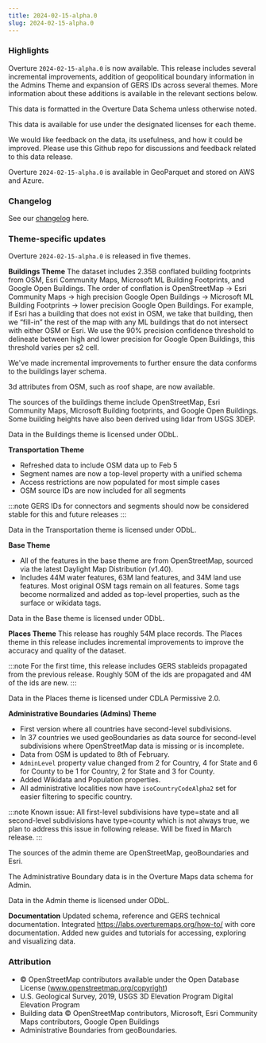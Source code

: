 ```yaml
---
title: 2024-02-15-alpha.0
slug: 2024-02-15-alpha.0
---
```


### Highlights
Overture `2024-02-15-alpha.0` is now available. This release includes several incremental improvements, addition of geopolitical boundary information in the Admins Theme and expansion of GERS IDs across several themes. More information about these additions is available in the relevant sections below.

This data is formatted in the Overture Data Schema unless otherwise noted.

This data is available for use under the designated licenses for each theme.

We would like feedback on the data, its usefulness, and how it could be improved. Please use this Github repo for discussions and feedback related to this data release.

Overture `2024-02-15-alpha.0` is available in GeoParquet and stored on AWS and Azure.

### Changelog
See our [changelog](https://github.com/OvertureMaps/schema/releases/tag/v0.8.0) here.

### Theme-specific updates
Overture `2024-02-15-alpha.0` is released in five themes.

**Buildings Theme**
The dataset includes 2.35B conflated building footprints from OSM, Esri Community Maps, Microsoft ML Building Footprints, and Google Open Buildings.
The order of conflation is OpenStreetMap → Esri Community Maps → high precision Google Open Buildings → Microsoft ML Building Footprints → lower precision Google Open Buildings. For example, if Esri has a building that does not exist in OSM, we take that building, then we “fill-in” the rest of the map with any ML buildings that do not intersect with either OSM or Esri.
We use the 90% precision confidence threshold to delineate between high and lower precision for Google Open Buildings, this threshold varies per s2 cell.

We've made incremental improvements to further ensure the data conforms to the buildings layer schema.

3d attributes from OSM, such as roof shape, are now available.

The sources of the buildings theme include OpenStreetMap, Esri Community Maps, Microsoft Building footprints, and Google Open Buildings. Some building heights have also been derived using lidar from USGS 3DEP.

Data in the Buildings theme is licensed under ODbL.

**Transportation Theme**
- Refreshed data to include OSM data up to Feb 5
- Segment names are now a top-level property with a unified schema
- Access restrictions are now populated for most simple cases
- OSM source IDs are now included for all segments

:::note
GERS IDs for connectors and segments should now be considered stable for this and future releases
:::

Data in the Transportation theme is licensed under ODbL.

**Base Theme**
- All of the features in the base theme are from OpenStreetMap, sourced via the latest Daylight Map Distribution (v1.40).
- Includes 44M water features, 63M land features, and 34M land use features.
Most original OSM tags remain on all features. Some tags become normalized and added as top-level properties, such as the surface or wikidata tags.

Data in the Base theme is licensed under ODbL.

**Places Theme**
This release has roughly 54M place records. The Places theme in this release includes incremental improvements to improve the accuracy and quality of the dataset.

:::note
For the first time, this release includes GERS stableids propagated from the previous release. Roughly 50M of the ids are propagated and 4M of the ids are new.
:::

Data in the Places theme is licensed under CDLA Permissive 2.0.

**Administrative Boundaries (Admins) Theme**
- First version where all countries have second-level subdivisions.
- In 37 countries we used geoBoundaries as data source for second-level subdivisions where OpenStreetMap data is missing or is incomplete.
- Data from OSM is updated to 8th of February.
- `AdminLevel` property value changed from 2 for Country, 4 for State and 6 for County to be 1 for Country, 2 for State and 3 for County.
- Added Wikidata and Population properties.
- All administrative localities now have `isoCountryCodeAlpha2` set for easier filtering to specific country.

:::note
Known issue: All first-level subdivisions have type=state and all second-level subdivisions have type=county which is not always true, we plan to address this issue in following release. Will be fixed in March release.
:::

The sources of the admin theme are OpenStreetMap, geoBoundaries and Esri.

The Administrative Boundary data is in the Overture Maps data schema for Admin.

Data in the Admin theme is licensed under ODbL.

**Documentation**
Updated schema, reference and GERS technical documentation.
Integrated https://labs.overturemaps.org/how-to/ with core documentation.
Added new guides and tutorials for accessing, exploring  and visualizing data.

### Attribution
- © OpenStreetMap contributors available under the Open Database License (www.openstreetmap.org/copyright)
- U.S. Geological Survey, 2019, USGS 3D Elevation Program Digital Elevation Program
- Building data © OpenStreetMap contributors, Microsoft, Esri Community Maps contributors, Google Open Buildings
- Administrative Boundaries from geoBoundaries.
